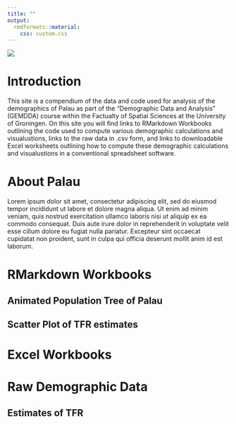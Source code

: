```yaml
---
title: ""
output: 
  rmdformats::material:
    css: custom.css
---
```


![](https://www.rug.nl/about-ug/practical-matters/huisstijl/logobank-new/logo-faculteiten/rugr_frw_logoen_zwart_rgb.jpg)

# Introduction

This site is a compendium of the data and code used for analysis of the demographics of Palau as part of the "Demographic Data and Analysis" (GEMDDA) course within the Factualty of Spatial Sciences at the University of Groningen. On this site you will find links to RMarkdown Workbooks outlining the code used to compute various demographic calculations and visualustions, links to the raw data in .csv form, and links to downloadable Excel worksheets outlining how to compute these demographic calculations and visualustions in a conventional spreadsheet software.

# About Palau

Lorem ipsum dolor sit amet, consectetur adipiscing elit, sed do eiusmod tempor incididunt ut labore et dolore magna aliqua. Ut enim ad minim veniam, quis nostrud exercitation ullamco laboris nisi ut aliquip ex ea commodo consequat. Duis aute irure dolor in reprehenderit in voluptate velit esse cillum dolore eu fugiat nulla pariatur. Excepteur sint occaecat cupidatat non proident, sunt in culpa qui officia deserunt mollit anim id est laborum.

# RMarkdown Workbooks

## Animated Population Tree of Palau

## Scatter Plot of TFR estimates

# Excel Workbooks

# Raw Demographic Data

## Estimates of TFR
